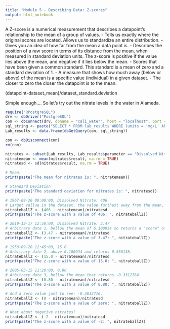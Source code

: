 ```yaml
---
title: "Module 5 - Describing Data: Z-scores"
output: html_notebook
---
```


A Z-score is a numerical measurement that describes a datapoint's relationship to the mean of a group of values.
  - Tells us exactly where the original scores are located. Allows us to standardize an entire distribution.
  - Gives you an idea of how far from the mean a data point is. 
  - Describes the position of a raw score in terms of its distance from the mean, when measured in standard deviation units. The z-score is positive if the value lies above the mean, and negative if it lies below the mean.
  - Scores that have been given a common standard. This standard is a mean of zero and a standard deviation of 1.
  - A measure that shows how much away (below or above) of the mean is a specific value (individual) in a given dataset. 
  - The closer to zero the closer the datapoint is to the mean.
  
(datapoint-dataset_mean)/dataset_standard.deviation
  
Simple enough....
So let's try out the nitrate levels in the water in Alameda. 
  
```r
require("RPostgreSQL")
drv <- dbDriver("PostgreSQL")
con <- dbConnect(drv, dbname = "cali_water", host = "localhost", port = 5432, user = "ruser", password = "ruser")
sql_string <- paste("SELECT * FROM lab_results WHERE (units = 'mg/L' AND county_name = 'Alameda' AND parameter LIKE '%Dissolved%')", sep="")
Lab_results <- data.frame(dbGetQuery(con, sql_string))  

con <- dbDisconnect(con)
rm(con)

nitrates <- subset(Lab_results, Lab_results$parameter == "Dissolved Nitrate")
nitratemean <- mean(nitrates$result, na.rm = TRUE)
nitratesd <- sd(nitrates$result, na.rm = TRUE)

# Mean:
print(paste("The mean for nitrates is: ", nitratemean))

# Standard Deviation
print(paste("The standard deviation for nitrates is: ", nitratesd))

# 1967-09-26 00:00:00, Dissolved Nitrate: 406
# Larget vallue in the dataset, the value furthest away from the mean, returns a "score" of 24.
nitrateballZ <- (406 - nitratemean)/nitratesd
print(paste("The z-score with a value of 406: ", nitrateballZ))

# 2019-12-17 12:50:00, Dissolved Nitrate: 3.47
# Arbitrary date 1, bellow the mean of 6.100934 so returns a "score" of -0.1644175
nitrateballZ <- (3.47 - nitratemean)/nitratesd
print(paste("The z-score with a value of 3.47: ", nitrateballZ))

# 1950-09-20 12:45:00, 15.0
# Arbitrary date 2, above 6.100934 and returns 0.556138. 
nitrateballZ <- (15.0 - nitratemean)/nitratesd
print(paste("The z-score with a value of 15.0: ", nitrateballZ))

# 2005-03-15 11:20:00, 0.80
# Arbitrary date 3, bellow the mean that returns -0.3312764
nitrateballZ <- (0.80 - nitratemean)/nitratesd
print(paste("The z-score with a value of 0.80: ", nitrateballZ))

# And a zero value just to see: -0.3812716.
nitrateballZ <- (0 - nitratemean)/nitratesd
print(paste("The z-score with a value of zero: ", nitrateballZ))

# What about negative nitrates?
nitrateballZ <- (-2 - nitratemean)/nitratesd
print(paste("The z-score with a value of -2: ", nitrateballZ))
```